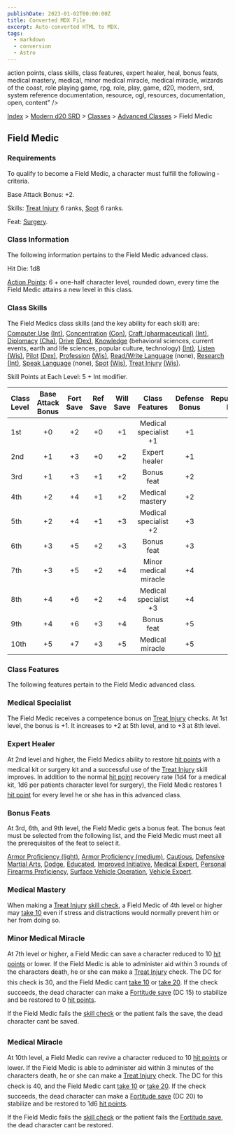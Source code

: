 ```yaml
---
publishDate: 2023-01-02T00:00:00Z
title: Converted MDX File
excerpt: Auto-converted HTML to MDX.
tags:
  - markdown
  - conversion
  - Astro
---
```


action points, class skills, class features, expert healer, heal, bonus feats, medical mastery, medical, minor medical miracle, medical miracle, wizards of the coast, role playing game, rpg, role, play, game, d20, modern, srd, system reference documentation, resource, ogl, resources, documentation, open, content" />

[Index](-index) > [Modern d20 SRD](modern-d20-srd-index) > [Classes](modern-d20-srd-classes-index) > [Advanced Classes](modern-d20-srd-classes-advanced-index) > Field Medic

## Field Medic

### Requirements

To qualify to become a Field Medic, a character must fulfill the following ­criteria.

Base Attack Bonus: +2.

Skills: [Treat Injury](modern-d20-srd-skills-treat-injury) 6 ranks, [Spot](modern-d20-srd-skills-spot) 6 ranks.

Feat: [Surgery](modern-d20-srd-feats-surgery).

### Class Information

The following information pertains to the Field Medic advanced class.

Hit Die: 1d8

[Action Points](modern-d20-srd-basics-action-points): 6 + one-half character level, rounded down, every time the Field Medic attains a new level in this class.

### Class Skills

The Field Medics class skills (and the key ability for each skill) are: [Computer Use](modern-d20-srd-skills-computer-use) [(Int)](modern-d20-srd-basics-ability-scores), [Concentration](modern-d20-srd-skills-concentration) [(Con)](modern-d20-srd-basics-ability-scores), [Craft (pharmaceutical)](modern-d20-srd-skills-craft-pharmaceutical) [(Int)](modern-d20-srd-basics-ability-scores), [Diplomacy](modern-d20-srd-skills-diplomacy) [(Cha)](modern-d20-srd-basics-ability-scores), [Drive](modern-d20-srd-skills-drive) [(Dex)](modern-d20-srd-basics-ability-scores), [Knowledge](modern-d20-srd-skills-knowledge) (behavioral sciences, current events, earth and life sciences, popular culture, technology) [(Int)](modern-d20-srd-basics-ability-scores), [Listen](modern-d20-srd-skills-listen) [(Wis)](modern-d20-srd-basics-ability-scores), [Pilot](modern-d20-srd-skills-pilot) [(Dex)](modern-d20-srd-basics-ability-scores), [Profession](modern-d20-srd-skills-profession) [(Wis)](modern-d20-srd-basics-ability-scores), [Read/Write
Language](modern-d20-srd-skills-read-write-language) (none), [Research](modern-d20-srd-skills-research) [(Int)](modern-d20-srd-basics-ability-scores), [Speak
Language](modern-d20-srd-skills-speak-language) (none), [Spot](modern-d20-srd-skills-spot) [(Wis)](modern-d20-srd-basics-ability-scores), [Treat Injury](modern-d20-srd-skills-treat-injury) [(Wis)](modern-d20-srd-basics-ability-scores).

Skill Points at Each Level: 5 + Int modifier.

| Class Level | Base Attack Bonus | Fort Save | Ref Save | Will Save |    Class Features     | Defense Bonus | Reputation Bonus |
| :---------- | :---------------: | :-------: | :------: | :-------: | :-------------------: | :-----------: | ---------------: |
| 1st         |        +0         |    +2     |    +0    |    +1     | Medical specialist +1 |      +1       |               +1 |
| 2nd         |        +1         |    +3     |    +0    |    +2     |     Expert healer     |      +1       |               +1 |
| 3rd         |        +1         |    +3     |    +1    |    +2     |      Bonus feat       |      +2       |               +1 |
| 4th         |        +2         |    +4     |    +1    |    +2     |    Medical mastery    |      +2       |               +2 |
| 5th         |        +2         |    +4     |    +1    |    +3     | Medical specialist +2 |      +3       |               +2 |
| 6th         |        +3         |    +5     |    +2    |    +3     |      Bonus feat       |      +3       |               +2 |
| 7th         |        +3         |    +5     |    +2    |    +4     | Minor medical miracle |      +4       |               +3 |
| 8th         |        +4         |    +6     |    +2    |    +4     | Medical specialist +3 |      +4       |               +3 |
| 9th         |        +4         |    +6     |    +3    |    +4     |      Bonus feat       |      +5       |               +3 |
| 10th        |        +5         |    +7     |    +3    |    +5     |    Medical miracle    |      +5       |               +4 |

### Class Features

The following features pertain to the Field Medic advanced class.

### Medical Specialist

The Field Medic receives a competence bonus on [Treat
Injury](modern-d20-srd-skills-treat-injury) checks. At 1st level, the bonus is +1. It increases to +2 at 5th level, and to +3 at 8th level.

### Expert Healer

At 2nd level and higher, the Field Medics ability to restore [hit
points](modern-d20-srd-combat-hit-points) with a medical kit or surgery kit and a successful use of the [Treat
Injury](modern-d20-srd-skills-treat-injury) skill improves. In addition to the normal [hit
point](modern-d20-srd-combat-hit-points) recovery rate (1d4 for a medical kit, 1d6 per patients character level for surgery), the Field Medic restores 1 [hit
point](modern-d20-srd-combat-hit-points) for every level he or she has in this advanced class.

### Bonus Feats

At 3rd, 6th, and 9th level, the Field Medic gets a bonus feat. The bonus feat must be selected from the following list, and the Field Medic must meet all the prerequisites of the feat to select it.

[Armor Proficiency
(light)](modern-d20-srd-feats-armor-proficiency-light), [Armor
Proficiency (medium)](modern-d20-srd-feats-armor-proficiency-medium), [Cautious](modern-d20-srd-feats-cautious), [Defensive
Martial Arts](modern-d20-srd-feats-defensive-martial-arts), [Dodge](modern-d20-srd-feats-dodge), [Educated](modern-d20-srd-feats-educated),
[Improved Initiative](modern-d20-srd-feats-improved-initiative), [Medical
Expert](modern-d20-srd-feats-medical-expert), [Personal
Firearms Proficiency](modern-d20-srd-feats-personal-firearms-proficiency), [Surface
Vehicle Operation](modern-d20-srd-feats-surface-vehicle-operation), [Vehicle
Expert](modern-d20-srd-feats-vehicle-expert).

### Medical Mastery

When making a [Treat Injury](modern-d20-srd-skills-treat-injury) [skill check](modern-d20-srd-skills-skill-basics-php#skill-check-index), a Field Medic of 4th level or higher may [take
10](modern-d20-srd-skills-skill-basics-php#take10-index) even if stress and distractions would normally prevent him or her from doing so.

### Minor Medical Miracle

At 7th level or higher, a Field Medic can save a character reduced to 10 [hit
points](modern-d20-srd-combat-hit-points) or lower. If the Field Medic is able to administer aid within 3 rounds of the characters death, he or she can make a [Treat
Injury](modern-d20-srd-skills-treat-injury) check. The DC for this check is 30, and the Field Medic cant [take
10](modern-d20-srd-skills-skill-basics-php#take10-index) or [take 20](modern-d20-srd-skills-skill-basics-php#take20-index). If the check succeeds, the dead character can make a [Fortitude save](modern-d20-srd-basics-saving-throws) (DC 15) to stabilize and be restored to 0 [hit
points](modern-d20-srd-combat-hit-points).

If the Field Medic fails the [skill check](modern-d20-srd-skills-skill-basics-php#skill-check-index) or the patient fails the save, the dead character cant be saved.

### Medical Miracle

At 10th level, a Field Medic can revive a character reduced to 10 [hit
points](modern-d20-srd-combat-hit-points) or lower. If the Field Medic is able to administer aid within 3 minutes of the characters death, he or she can make a [Treat
Injury](modern-d20-srd-skills-treat-injury) check. The DC for this check is 40, and the Field Medic cant [take
10](modern-d20-srd-skills-skill-basics-php#take10-index) or [take 20](modern-d20-srd-skills-skill-basics-php#take20-index). If the check succeeds, the dead character can make a [Fortitude save](modern-d20-srd-basics-saving-throws) (DC 20) to stabilize and be restored to 1d6 [hit
points](modern-d20-srd-combat-hit-points).

If the Field Medic fails the [skill check](modern-d20-srd-skills-skill-basics-php#skill-check-index) or the patient fails the [Fortitude save](modern-d20-srd-basics-saving-throws), the dead character cant be restored.

